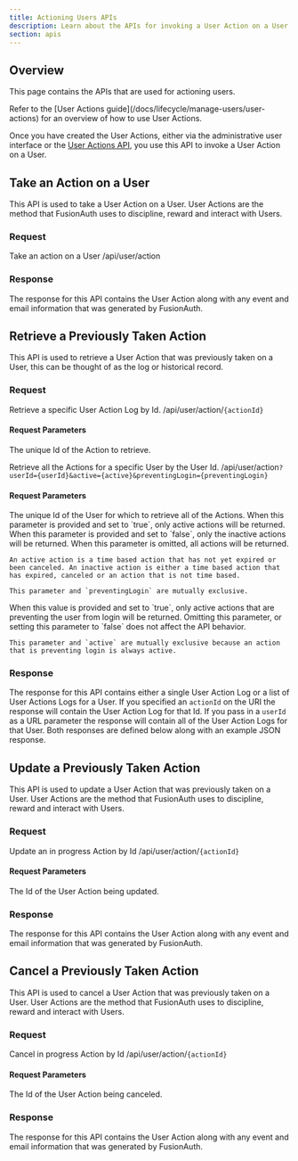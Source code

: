 ```yaml
---
title: Actioning Users APIs
description: Learn about the APIs for invoking a User Action on a User.
section: apis
---
```


## Overview

This page contains the APIs that are used for actioning users.

<Aside type="note">
Refer to the [User Actions guide](/docs/lifecycle/manage-users/user-actions) for an overview of how to use User Actions.
</Aside>

Once you have created the User Actions, either via the administrative user interface or the [User Actions API](/docs/apis/user-actions), you use this API to invoke a User Action on a User.

## Take an Action on a User

This API is used to take a User Action on a User. User Actions are the method that FusionAuth uses to discipline, reward and interact with Users.

### Request

<APIAuthentication icon="lock">Take an action on a User</APIAuthentication>
<APIURI method="POST">/api/user/action</APIURI>

<XFusionauthTenantIdHeaderScopedOperation />

<ActionUserRequestBody />

### Response

The response for this API contains the User Action along with any event and email information that was generated by FusionAuth.

<StandardPostResponseCodes webhook_event />

<ActionUserResponseBody userActionIncludeHistory={false} userActionJSONFile="take-response.json" />


## Retrieve a Previously Taken Action

This API is used to retrieve a User Action that was previously taken on a User, this can be thought of as the log or historical record.

### Request

<APIAuthentication icon="lock">Retrieve a specific User Action Log by Id.</APIAuthentication>
<APIURI method="GET">/api/user/action/`{actionId}`</APIURI>

#### Request Parameters

<APIBlock>
  <APIField name="actionId" type="UUID" required>
    The unique Id of the Action to retrieve.
  </APIField>
</APIBlock>

<XFusionauthTenantIdHeaderScopedOperation />

<APIAuthentication icon="lock">Retrieve all the Actions for a specific User by the User Id.</APIAuthentication>
<APIURI method="GET">/api/user/action`?userId={userId}&active={active}&preventingLogin={preventingLogin}`</APIURI>

#### Request Parameters

<APIBlock>
  <APIField name="userId" type="UUID" required>
    The unique Id of the User for which to retrieve all of the Actions.
  </APIField>
  <APIField name="active" type="Boolean" optional>
    When this parameter is provided and set to `true`, only active actions will be returned. When this parameter is provided and set to `false`, only the inactive actions will be returned. When this parameter is omitted, all actions will be returned.

    An active action is a time based action that has not yet expired or been canceled. An inactive action is either a time based action that has expired, canceled or an action that is not time based.

    This parameter and `preventingLogin` are mutually exclusive.
  </APIField>
  <APIField name="preventingLogin" type="Boolean" optional since="1.4.0">
    When this value is provided and set to `true`, only active actions that are preventing the user from login will be returned. Omitting this parameter, or setting this parameter to `false` does not affect the API behavior.

    This parameter and `active` are mutually exclusive because an action that is preventing login is always active.
  </APIField>
</APIBlock>

<XFusionauthTenantIdHeaderScopedOperation />

### Response

The response for this API contains either a single User Action Log or a list of User Actions Logs for a User. If you specified an `actionId` on the URI the response will contain the User Action Log for that Id. If you pass in a `userId` as a URL parameter the response will contain all of the User Action Logs for that User. Both responses are defined below along with an example JSON response.

<StandardGetResponseCodes />

<ActionUserResponseBody userActionIncludeHistory userActionJSONFile="response.json" />

<ActionUserListResponseBody userActionIncludeHistory userActionJSONFile="response.json" />

## Update a Previously Taken Action

This API is used to update a User Action that was previously taken on a User. User Actions are the method that FusionAuth uses to discipline, reward and interact with Users.

### Request

<APIAuthentication icon="lock">Update an in progress Action by Id</APIAuthentication>
<APIURI method="PUT">/api/user/action/`{actionId}`</APIURI>

#### Request Parameters

<APIBlock>
  <APIField name="actionId" type="UUID" required>
    The Id of the User Action being updated.
  </APIField>
</APIBlock>

<XFusionauthTenantIdHeaderScopedOperation />

<ActionUserUpdateRequestBody userActionJSONFile="update-request.json" />

### Response

The response for this API contains the User Action along with any event and email information that was generated by FusionAuth.

<StandardPutResponseCodes webhook_event />

<ActionUserResponseBody userActionIncludeHistory="true" userActionJSONFile="response.json" />

## Cancel a Previously Taken Action

This API is used to cancel a User Action that was previously taken on a User. User Actions are the method that FusionAuth uses to discipline, reward and interact with Users.

### Request

<APIAuthentication icon="lock">Cancel in progress Action by Id</APIAuthentication>
<APIURI method="DELETE">/api/user/action/`{actionId}`</APIURI>

#### Request Parameters

<APIBlock>
  <APIField name="actionId" type="UUID" required>
    The Id of the User Action being canceled.
  </APIField>
</APIBlock>

<XFusionauthTenantIdHeaderScopedOperation />

<ActionUserUpdateRequestBody userActionJSONFile="cancel-request.json" />

### Response

The response for this API contains the User Action along with any event and email information that was generated by FusionAuth.

<StandardDeleteResponseCodes webhook_event />

<ActionUserResponseBody userActionIncludeHistory="true" userActionJSONFile="cancel-response.json" />

